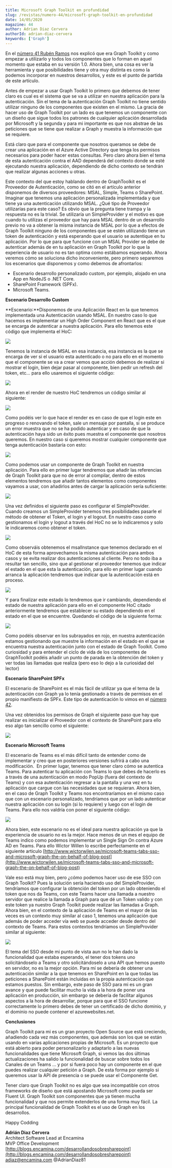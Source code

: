 ```yaml
---
title: Microsoft Graph Toolkit en profundidad
slug: /revistas/numero-44/microsoft-graph-toolkit-en-profundidad
date: 14/05/2020
magazine: 44
author: Adrian Diaz Cervera
authorId: adrian-diaz-cervera
keywords: ['Graph']
---
```






En el [número 41 Rubén Ramos](/revistas/numero-41/un-vistazo-a-microsoft-graph-toolkit-web-components-con-graph) nos explicó que era Graph Toolkit y como empezar a utilizarlo y todos los componentes que lo forman en aquel momento que estaba en su versión 1.0. Ahora bien, una cosa es ver la herramienta y que posibilidades tiene y otra muy distinta es como la podemos incorporar en nuestros desarrollos, y este es el punto de partida de este artículo.

Antes de empezar a usar Graph Toolkit lo primero que debemos de tener claro es cual es el sistema que se va a utilizar en nuestra aplicación para la autenticación. Sin el tema de la autenticación Graph Toolkit no tiene sentido utilizar ninguno de los componentes que existen en el mismo. La gracia de hacer uso de Graph Toolkit por un lado es que tenemos un componente con un diseño que sigue todos los patrones de cualquier aplicación desarrollada por Microsoft y la segunda y para mi importante es que nos abstrae de las peticiones que se tiene que realizar a Graph y muestra la información que se requiere.

Está claro que para el componente que nosotros queramos se debe de crear una aplicación en el Azure Active Directory que tenga los permisos necesarios para poder hacer estas consultas. Pero claro ahora bien el tema de esta autenticación contra el AAD dependerá del contexto donde se esté ejecutando nuestra aplicación, dependiendo de dicho contexto se tendrán que realizar algunas acciones u otras.

Este contexto del que estoy hablando dentro de GraphToolkit es el Proveedor de Autenticación, como se citó en el artículo anterior disponemos de diversos proveedores: MSAL, Simple, Teams o SharePoint. Imaginar que tenemos una aplicación personalizada implementada y que tiene ya una autenticación utilizando MSAL. ¿Qué tipo de Proveedor utilizarías para este caso? Es obvio que la pregunta tiene trampa y la respuesta no es la trivial. Se utilizaría un SimpleProvider y el motivo es que cuando tu utilizas el proveedor que hay para MSAL dentro de un desarrollo previo no va a obtener la misma instancia de MSAL por lo que a efectos de Graph Toolkit ninguno de los componentes que se estén utilizando tiene un token de autenticación y está esperando que el usuario se autentique en tu aplicación. Por lo que para que funcione con un MSAL Provider se debe de autenticar además de en tu aplicación en Graph Toolkit por lo que la experiencia de usuario no es tan optima como estábamos esperando. Ahora veremos cómo se soluciona dicho inconveniente, pero primero separemos los escenarios que disponemos y como debemos de afrontarlos:

- Escenario desarrollo personalizado custom, por ejemplo, alojado en una App en NodeJS o .NET Core.
- SharePoint Framework (SPFx).
- Microsoft Teams.


**Escenario Desarrollo Custom**

**Escenario:**Disponemos de una Aplicación React en la que tenemos implementada una Autenticación usando MSAL. En nuestro caso lo que hacemos es implementar un High Order Component en React que es el que se encarga de autenticar a nuestra aplicación. Para ello tenemos este código que implementa el HoC:

![](../../../images/numero44/microsoft-graph-toolkit-en-profundidad/image1.png)

Tenemos la instancia de MSAL en esa instancia, esa instancia es la que se encarga de ver si el usuario esta autenticado o no para ello en el momento que el componente se va a crear vemos que acción debemos de realizar si mostrar el login, bien dejar pasar al componente, bien pedir un refresh del token, etc… para ello usaremos el siguiente código:

![](../../../images/numero44/microsoft-graph-toolkit-en-profundidad/image2.png)

Ahora en el render de nuestro HoC tendremos un código similar al siguiente:​

![](../../../images/numero44/microsoft-graph-toolkit-en-profundidad/image3.png)

Como podéis ver lo que hace el render es en caso de que el login este en progreso o renovando el token, sale un mensaje por pantalla, si se produce un error muestra que no se ha podido autenticar y en caso de que la autenticación haya sido un éxito pues muestra el componente que nosotros queremos. En nuestro caso si queremos mostrar cualquier componente que tenga autenticación bastaría con esto:

![](../../../images/numero44/microsoft-graph-toolkit-en-profundidad/image4.png)

Como podemos usar un componente de Graph Toolkit en nuestra aplicación. Para ello en primer lugar tendremos que añadir las referencias de Graph Toolkit para que no de error al compilar, dentro de estos elementos tendremos que añadir tantos elementos como componentes vayamos a usar, con añadirlos antes de cargar la aplicación sería suficiente:

![](../../../images/numero44/microsoft-graph-toolkit-en-profundidad/image5.png)

Una vez definidos el siguiente paso es configurar el SimpleProvider. Cuando creamos un SimpleProvider tenemos tres posibilidades pasarle el método de obtener el Token, el login y el logout. En nuestro caso como gestionamos el login y logout a través del HoC no se lo indicaremos y solo le indicaremos como obtener el token.​

![](../../../images/numero44/microsoft-graph-toolkit-en-profundidad/image6.png)

Como observáis obtenemos el msalInstance que tenemos declarado en el HoC de esta forma aprovechamos la misma autenticación para ambos casos y se evita realizar dos autenticaciones al cliente. Pero no todo iba a resultar tan sencillo, sino que al gestionar el proveedor tenemos que indicar el estado en el que esta la autenticación, para ello en primer lugar cuando arranca la aplicación tendremos que indicar que la autenticación está en proceso.

![](../../../images/numero44/microsoft-graph-toolkit-en-profundidad/image7.png)

Y para finalizar este estado lo tendremos que ir cambiando, dependiendo el estado de nuestra aplicación para ello en el componente HoC citado anteriormente tendremos que establecer su estado dependiendo en el estado en el que se encuentre. Quedando el código de la siguiente forma:

![](../../../images/numero44/microsoft-graph-toolkit-en-profundidad/image8.png)

Como podéis observar en los subrayados en rojo, en nuestra autenticación estamos gestionando que muestre la información en el estado en el que se encuentra nuestra autenticación junto con el estado de Graph Toolkit. Como curiosidad y para entender el ciclo de vida de los componentes de GraphToolkit podéis añadir un punto de parada en la obtención del token y ver todas las llamadas que realiza (pero eso lo dejo a la curiosidad del lector)

**Escenario SharePoint SPFx**

El escenario de SharePoint es el más fácil de utilizar ya que el tema de la autenticación con Graph ya lo tenía gestionado a través de permisos en el propio manifiesto de SPFx. Este tipo de autenticación lo vimos en el [número 42](/revistas/numero-42/como-consumir-apis-securizadas-con-el-azure-active-directory-en-nuestros-desarrollos-de-spfx).

Una vez obtenidos los permisos de Graph el siguiente paso que hay que realizar es inicializar el Proveedor con el contexto de SharePoint para ello eso algo tan sencillo como el siguiente:

![](../../../images/numero44/microsoft-graph-toolkit-en-profundidad/image9.png)

**Escenario Microsoft Teams**

El escenario de Teams es el más difícil tanto de entender como de implementar y creo que en posteriores versiones sufrirá a cabo una modificación.  En primer lugar, tenemos que tener claro cómo se autentica Teams. Para autenticar tu aplicación con Teams lo que debes de hacerlo es a través de una autenticación en modo PopUp (fuera del contexto de Teams) y con esa autenticación regresar a la pantalla y una vez en tu aplicación que cargue con las necesidades que se requieran. Ahora bien, en el caso de Graph Toolkit y Teams nos encontraríamos en el mismo caso que con un escenario personalizado, tendríamos que por un lado autenticar nuestra aplicación con su login (si lo requiere) y luego con el login de Teams. Para ello nos valdría con poner el siguiente código:

![](../../../images/numero44/microsoft-graph-toolkit-en-profundidad/image10.png)

Ahora bien, este escenario no es el ideal para nuestra aplicación ya que la experiencia de usuario no es la mejor. Hace menos de un mes el equipo de Teams indico como podemos implementar un Single Sign On contra Azure AD en Teams. Para ello Wictor Willen lo escribe perfectamente en el siguiente articulo [http://www.wictorwilen.se/microsoft-teams-tabs-sso-and-microsoft-graph-the-on-behalf-of-blog-post](http://www.wictorwilen.se/microsoft-teams-tabs-sso-and-microsoft-graph-the-on-behalf-of-blog-post)

Vale eso está muy bien, pero ¿cómo podemos hacer uso de ese SSO con Graph Toolkit? Pues la solución sería haciendo uso del SimpleProvider, tendríamos que configurar la obtención del token por un lado obteniendo el token que nos da Teams, con este Teams hacer una llamada a nuestro servidor que realice la llamada a Graph para que dé un Token valido y con este token ya nuestro Graph Toolkit puede realizar las llamadas a Graph. Ahora bien, en el contexto de la aplicación de Teams en el mayor de las veces es un contexto muy similar al caso 1, tenemos una aplicación que además de poder acceder vía web se puede acceder desde dentro del contexto de Teams. Para estos contextos tendríamos un SimpleProvider similar al siguiente:

![](../../../images/numero44/microsoft-graph-toolkit-en-profundidad/image11.png)

El tema del SSO desde mi punto de vista aun no le han dado la funcionalidad que estaba esperando, el tener dos tokens uno solicitándoselo a Teams y otro solicitándoselo a una API que hemos puesto en servidor, no es la mejor opción. Para mí se debería de obtener una autenticación similar a la que tenemos en SharePoint en la que todas las peticiones a SharePoint están incluidas en la propia autenticación que estamos puestos. Sin embargo, este paso de SSO para mi es un gran avance y que puede facilitar mucho la vida a la hora de poner una aplicación en producción, sin embargo se debería de facilitar algunos aspectos a la hora de desarrollar, porque para que el SSO funcione correctamente lo primero debes de tener un certificado de dicho dominio, y el dominio no puede contener el azurewebsites.net.

**Conclusiones**

Graph Toolkit para mi es un gran proyecto Open Source que está creciendo, añadiendo cada vez más componentes, que además son los que se están usando en varias aplicaciones propias de Microsoft. Es un proyecto que está abierto para poder personalizarlo y adaptarlo a las nuevas funcionalidades que tiene Microsoft Graph, si vemos las dos últimas actualizaciones ha salido la funcionalidad de buscar sobre todos los Canales de un Teams … y por si fuera poco hay un componente en el que puedes realizar cualquier petición a Graph. De esta forma por ejemplo si queremos usar la API de presencia o se puede usar el Componente Get.

Tener claro que Graph Toolkit no es algo que sea incompatible con otros frameworks de diseño que está apostando Microsoft como pueda ser Fluent UI. Graph Toolkit son componentes que ya tienen mucha funcionalidad y que nos permite extenderlos de una forma muy fácil. La principal funcionalidad de Graph Toolkit es el uso de Graph en los desarrollos.

Happy Codding



**Adrián Diaz Cervera** <br />
Architect Software Lead at Encamina <br />
MVP Office Development <br />
[http://blogs.encamina.com/desarrollandosobresharepoint](http://blogs.encamina.com/desarrollandosobresharepoint) <br />
adiaz@encamina.com @AdrianDiaz81 <br />

